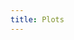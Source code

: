 ```yaml
---
title: Plots
---
```



<!-- https://stackoverflow.com/questions/6887183/how-to-take-screenshot-of-a-div-with-javascript -->


